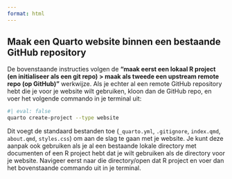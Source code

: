 ```yaml
---
format: html
---
```


::: callout-important
## Maak een Quarto website binnen een bestaande GitHub repository  

De bovenstaande instructies volgen de **"maak eerst een lokaal R project (en initialiseer als een git repo) > maak als tweede een upstream remote repo (op GitHub)"** werkwijze. Als je echter al een remote GitHub repository hebt die je voor je website wilt gebruiken, kloon dan de GitHub repo, en voer het volgende commando in je terminal uit:



```bash
#| eval: false
quarto create-project --type website
```

Dit voegt de standaard bestanden toe (`_quarto.yml`, `.gitignore`, `index.qmd`, `about.qmd`, `styles.css`) om aan de slag te gaan met je website. Je kunt deze aanpak ook gebruiken als je al een bestaande lokale directory met documenten of een R project hebt dat je wilt gebruiken als de directory voor je website. Navigeer eerst naar die directory/open dat R project en voer dan het bovenstaande commando uit in je terminal. 
:::

